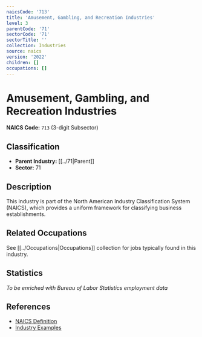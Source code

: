 ```yaml
---
naicsCode: '713'
title: 'Amusement, Gambling, and Recreation Industries'
level: 3
parentCode: '71'
sectorCode: '71'
sectorTitle: ''
collection: Industries
source: naics
version: '2022'
children: []
occupations: []
---
```

# Amusement, Gambling, and Recreation Industries

**NAICS Code:** `713` (3-digit Subsector)

## Classification

- **Parent Industry:** [[../71|Parent]]
- **Sector:** 71

## Description

This industry is part of the North American Industry Classification System (NAICS), which provides a uniform framework for classifying business establishments.

## Related Occupations

See [[../Occupations|Occupations]] collection for jobs typically found in this industry.

## Statistics

*To be enriched with Bureau of Labor Statistics employment data*

## References

- [NAICS Definition](https://www.census.gov/naics/)
- [Industry Examples](https://www.census.gov/naics/2022NAICS/)
